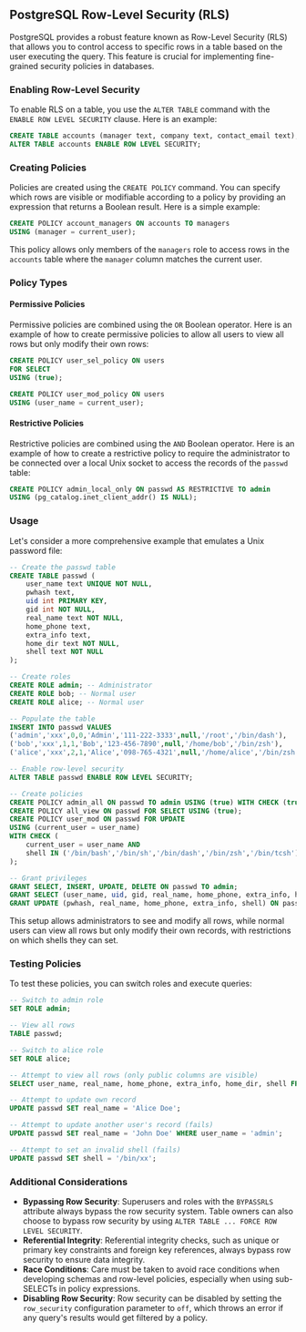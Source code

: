 ## PostgreSQL Row-Level Security (RLS)

PostgreSQL provides a robust feature known as Row-Level Security (RLS) that allows you to control access to specific rows in a table based on the user executing the query. This feature is crucial for implementing fine-grained security policies in databases.

### Enabling Row-Level Security

To enable RLS on a table, you use the `ALTER TABLE` command with the `ENABLE ROW LEVEL SECURITY` clause. Here is an example:

```sql
CREATE TABLE accounts (manager text, company text, contact_email text);
ALTER TABLE accounts ENABLE ROW LEVEL SECURITY;
```

### Creating Policies

Policies are created using the `CREATE POLICY` command. You can specify which rows are visible or modifiable according to a policy by providing an expression that returns a Boolean result. Here is a simple example:

```sql
CREATE POLICY account_managers ON accounts TO managers
USING (manager = current_user);
```

This policy allows only members of the `managers` role to access rows in the `accounts` table where the `manager` column matches the current user.

### Policy Types

#### Permissive Policies

Permissive policies are combined using the `OR` Boolean operator. Here is an example of how to create permissive policies to allow all users to view all rows but only modify their own rows:

```sql
CREATE POLICY user_sel_policy ON users
FOR SELECT
USING (true);

CREATE POLICY user_mod_policy ON users
USING (user_name = current_user);
```

#### Restrictive Policies

Restrictive policies are combined using the `AND` Boolean operator. Here is an example of how to create a restrictive policy to require the administrator to be connected over a local Unix socket to access the records of the `passwd` table:

```sql
CREATE POLICY admin_local_only ON passwd AS RESTRICTIVE TO admin
USING (pg_catalog.inet_client_addr() IS NULL);
```

### Usage

Let's consider a more comprehensive example that emulates a Unix password file:

```sql
-- Create the passwd table
CREATE TABLE passwd (
    user_name text UNIQUE NOT NULL,
    pwhash text,
    uid int PRIMARY KEY,
    gid int NOT NULL,
    real_name text NOT NULL,
    home_phone text,
    extra_info text,
    home_dir text NOT NULL,
    shell text NOT NULL
);

-- Create roles
CREATE ROLE admin; -- Administrator
CREATE ROLE bob; -- Normal user
CREATE ROLE alice; -- Normal user

-- Populate the table
INSERT INTO passwd VALUES
('admin','xxx',0,0,'Admin','111-222-3333',null,'/root','/bin/dash'),
('bob','xxx',1,1,'Bob','123-456-7890',null,'/home/bob','/bin/zsh'),
('alice','xxx',2,1,'Alice','098-765-4321',null,'/home/alice','/bin/zsh');

-- Enable row-level security
ALTER TABLE passwd ENABLE ROW LEVEL SECURITY;

-- Create policies
CREATE POLICY admin_all ON passwd TO admin USING (true) WITH CHECK (true);
CREATE POLICY all_view ON passwd FOR SELECT USING (true);
CREATE POLICY user_mod ON passwd FOR UPDATE
USING (current_user = user_name)
WITH CHECK (
    current_user = user_name AND
    shell IN ('/bin/bash','/bin/sh','/bin/dash','/bin/zsh','/bin/tcsh')
);

-- Grant privileges
GRANT SELECT, INSERT, UPDATE, DELETE ON passwd TO admin;
GRANT SELECT (user_name, uid, gid, real_name, home_phone, extra_info, home_dir, shell) ON passwd TO public;
GRANT UPDATE (pwhash, real_name, home_phone, extra_info, shell) ON passwd TO public;
```

This setup allows administrators to see and modify all rows, while normal users can view all rows but only modify their own records, with restrictions on which shells they can set.

### Testing Policies

To test these policies, you can switch roles and execute queries:

```sql
-- Switch to admin role
SET ROLE admin;

-- View all rows
TABLE passwd;

-- Switch to alice role
SET ROLE alice;

-- Attempt to view all rows (only public columns are visible)
SELECT user_name, real_name, home_phone, extra_info, home_dir, shell FROM passwd;

-- Attempt to update own record
UPDATE passwd SET real_name = 'Alice Doe';

-- Attempt to update another user's record (fails)
UPDATE passwd SET real_name = 'John Doe' WHERE user_name = 'admin';

-- Attempt to set an invalid shell (fails)
UPDATE passwd SET shell = '/bin/xx';
```

### Additional Considerations

- **Bypassing Row Security**: Superusers and roles with the `BYPASSRLS` attribute always bypass the row security system. Table owners can also choose to bypass row security by using `ALTER TABLE ... FORCE ROW LEVEL SECURITY`.
- **Referential Integrity**: Referential integrity checks, such as unique or primary key constraints and foreign key references, always bypass row security to ensure data integrity.
- **Race Conditions**: Care must be taken to avoid race conditions when developing schemas and row-level policies, especially when using sub-SELECTs in policy expressions.
- **Disabling Row Security**: Row security can be disabled by setting the `row_security` configuration parameter to `off`, which throws an error if any query's results would get filtered by a policy.
